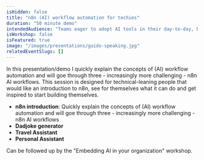 ---
isHidden: false
title: "n8n (AI) workflow automation for techies"
duration: "50 minute demo"
intendedAudience: "Teams eager to adopt AI tools in their day-to-day, but struggling on where to start. Audience from > 20+ participants"
isWorkshop: false
isFeatured: true
image: "/images/presentations/guido-speaking.jpg"
relatedEventSlugs: []
---

In this presentation/demo I quickly explain the concepts of (AI) workflow automation and will goe through three - increasingly more challenging - n8n AI workflows. This session is designed for technical-leaning people that would like an introduction to n8n, see for themselves what it can do and get inspired to start building themselves.
- **n8n introduction**: Quickly explain the concepts of (AI) workflow automation and will goe through three - increasingly more challenging - n8n AI workflows
- **Dadjoke generator** 
- **Travel Assistant** 
- **Personal Assistant**

Can be followed up by the "Embedding AI in your organization" workshop.